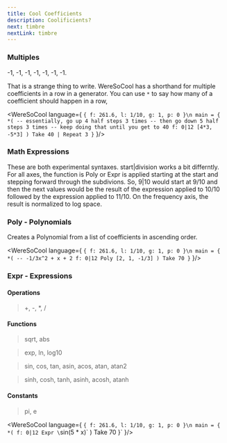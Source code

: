 ```yaml
---
title: Cool Coefficients
description: Coolificients? 
next: timbre
nextLink: timbre
---
```


### Multiples

-1, -1, -1, -1, -1, -1, -1. 

That is a strange thing to write. WereSoCool
has a shorthand for multiple coefficients in a row in 
a generator. You can use `*` to say how many of a coefficient
should happen in a row,

<WereSoCool language={
`{ f: 261.6, l: 1/10, g: 1, p: 0 }\n
main = {
  *(
    -- essentially, go up 4 half steps 3 times
    -- then go down 5 half steps 3 times
    -- keep doing that until you get to 40
    f: 0|12 [4*3, -5*3]
  ) Take 40
  | Repeat 3
}`
}/>

### Math Expressions
These are both experimental syntaxes. start|division works a bit differntly. 
For all axes, the function is Poly
or Expr is applied starting at the start and stepping forward
through the subdivions. So, 9|10 would start at 9/10 and then
the next values would be the result of the expression applied
to 10/10 followed by the expression applied to 11/10. On the frequency
axis, the result is normalized to log space. 

### Poly - Polynomials
Creates a Polynomial from a list of coefficients in ascending order.

<WereSoCool language={
`{ f: 261.6, l: 1/10, g: 1, p: 0 }\n
main = {
  *(
    -- -1/3x^2 + x + 2
    f: 0|12 Poly [2, 1, -1/3]
  ) Take 70
}`
}/>

### Expr - Expressions

#### Operations
> +, -, *, /

#### Functions
> sqrt, abs

> exp, ln, log10

> sin, cos, tan, asin, acos, atan, atan2

> sinh, cosh, tanh, asinh, acosh, atanh

#### Constants
> pi, e

<WereSoCool language={
`{ f: 261.6, l: 1/10, g: 1, p: 0 }\n
main = {
  *(
    f: 0|12 Expr \`sin(5 * x)\`
  ) Take 70
}`
}/>

